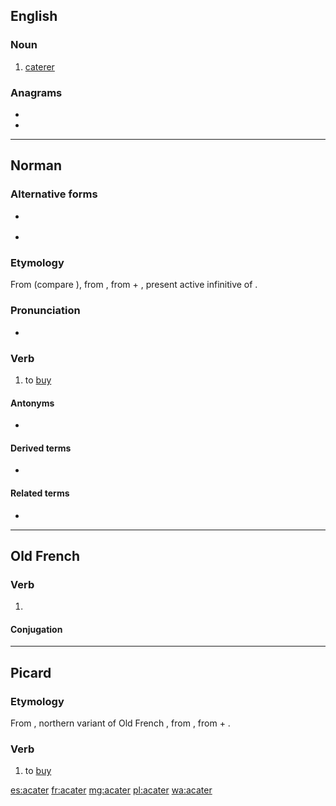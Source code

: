{{also|acatèr}}
==English==

===Noun===
{{en-noun}}

# {{label|en|obsolete}} [[caterer]]

===Anagrams===
* {{l|en|cerata}}
* {{l|en|ectara}}

----

==Norman==

===Alternative forms===
* {{l|nrf|acataer}} {{qualifier|continental Normandy}}
* {{l|nrf|acataïr}} {{qualifier|Guernsey}}

===Etymology===
From {{inh|nrf|ONF.|acater}} (compare {{cog|fro|achater}}), from {{inh|nrf|VL.|*accaptāre}}, from {{inh|nrf|la|ad}} + {{m|la|captāre}}, present active infinitive of {{m|la|captō||I strive to seize, catch or grasp at}}.

===Pronunciation===
* {{audio|Jer-acater.ogg|Audio (Jersey)|lang=nrf}}

===Verb===
{{nrf-verb}}

# {{lb|nrf|Jersey}} to [[buy]]

====Antonyms====
* {{l|nrf|vendre||to sell}}

====Derived terms====
* {{l|nrf|acateux||buyer}}

====Related terms====
* {{l|nrf|acat||purchase}}

----

==Old French==

===Verb===
{{head|fro|verb}}

# {{label|fro|Picardy}} {{alternative form of|achater|lang=fro}}

====Conjugation====
{{fro-conj-er}}

----

==Picard==

===Etymology===
From {{inh|pcd|fro|acater}}, northern variant of Old French {{m|fro|achater}}, from {{inh|pcd|VL.|*accaptāre}}, from {{inh|pcd|la|ad}} + {{m|la|capto|captō, captāre}}.

===Verb===
{{head|pcd|verb}}

# to [[buy]]

[[es:acater]]
[[fr:acater]]
[[mg:acater]]
[[pl:acater]]
[[wa:acater]]